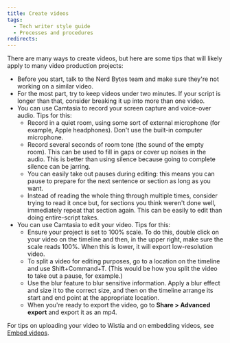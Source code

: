 ```yaml
---
title: Create videos
tags:
  - Tech writer style guide
  - Processes and procedures
redirects:
---
```


There are many ways to create videos, but here are some tips that will likely apply to many video production projects: 

* Before you start, talk to the Nerd Bytes team and make sure they're not working on a similar video. 
* For the most part, try to keep videos under two minutes. If your script is longer than that, consider breaking it up into more than one video. 
* You can use Camtasia to record your screen capture and voice-over audio. Tips for this: 
  * Record in a quiet room, using some sort of external microphone (for example, Apple headphones). Don't use the built-in computer microphone. 
  * Record several seconds of room tone (the sound of the empty room). This can be used to fill in gaps or cover up noises in the audio. This is better than using silence because going to complete silence can be jarring. 
  * You can easily take out pauses during editing: this means you can pause to prepare for the next sentence or section as long as you want.
  * Instead of reading the whole thing through multiple times, consider trying to read it once but, for sections you think weren't done well, immediately repeat that section again. This can be easily to edit than doing entire-script takes. 
* You can use Camtasia to edit your video. Tips for this: 
  * Ensure your project is set to 100% scale. To do this, double click on your video on the timeline and then, in the upper right, make sure the scale reads 100%. When this is lower, it will export low-resolution video. 
  * To split a video for editing purposes, go to a location on the timeline and use Shift+Command+T. (This would be how you split the video to take out a pause, for example.)
  * Use the blur feature to blur sensitive information. Apply a blur effect and size it to the correct size, and then on the timeline arrange its start and end point at the appropriate location. 
  * When you're ready to export the video, go to **Share > Advanced export** and export it as an mp4. 

For tips on uploading your video to Wistia and on embedding videos, see [Embed videos](/docs/style-guide/images/embed-videos). 